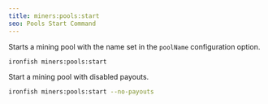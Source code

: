 ```yaml
---
title: miners:pools:start
seo: Pools Start Command
---
```


Starts a mining pool with the name set in the `poolName` configuration option.

```sh
ironfish miners:pools:start
```

Start a mining pool with disabled payouts.

```sh
ironfish miners:pools:start --no-payouts
```
